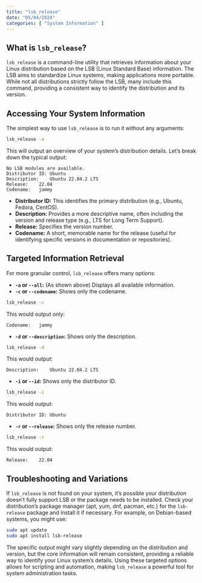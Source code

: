 ```yaml
---
title: "lsb_release"
date: "05/04/2024"
categories: [ "System Information" ]
---
```

## What is `lsb_release`?

`lsb_release` is a command-line utility that retrieves information about your Linux distribution based on the LSB (Linux Standard Base) information. The LSB aims to standardize Linux systems, making applications more portable. While not all distributions strictly follow the LSB, many include this command, providing a consistent way to identify the distribution and its version.

## Accessing Your System Information

The simplest way to use `lsb_release` is to run it without any arguments:

```bash
lsb_release -a
```

This will output an overview of your system's distribution details.  Let's break down the typical output:

```
No LSB modules are available.
Distributor ID:	Ubuntu
Description:	Ubuntu 22.04.2 LTS
Release:	22.04
Codename:	jammy
```

* **Distributor ID:** This identifies the primary distribution (e.g., Ubuntu, Fedora, CentOS).
* **Description:** Provides a more descriptive name, often including the version and release type (e.g., LTS for Long Term Support).
* **Release:** Specifies the version number.
* **Codename:**  A short, memorable name for the release (useful for identifying specific versions in documentation or repositories).

## Targeted Information Retrieval

For more granular control, `lsb_release` offers many options:

* **`-a` or `--all`:** (As shown above) Displays all available information.
* **`-c` or `--codename`:**  Shows only the codename.

```bash
lsb_release -c
```

This would output only:

```
Codename:	jammy
```

* **`-d` or `--description`:** Shows only the description.

```bash
lsb_release -d
```

This would output:

```
Description:	Ubuntu 22.04.2 LTS
```

* **`-i` or `--id`:** Shows only the distributor ID.

```bash
lsb_release -i
```

This would output:

```
Distributor ID:	Ubuntu
```

* **`-r` or `--release`:** Shows only the release number.

```bash
lsb_release -r
```

This would output:

```
Release:	22.04
```


## Troubleshooting and Variations

If `lsb_release` is not found on your system, it's possible your distribution doesn't fully support LSB or the package needs to be installed. Check your distribution's package manager (apt, yum, dnf, pacman, etc.) for the `lsb-release` package and install it if necessary.  For example, on Debian-based systems, you might use:

```bash
sudo apt update
sudo apt install lsb-release
```

The specific output might vary slightly depending on the distribution and version, but the core information will remain consistent, providing a reliable way to identify your Linux system's details. Using these targeted options allows for scripting and automation, making `lsb_release` a powerful tool for system administration tasks.

